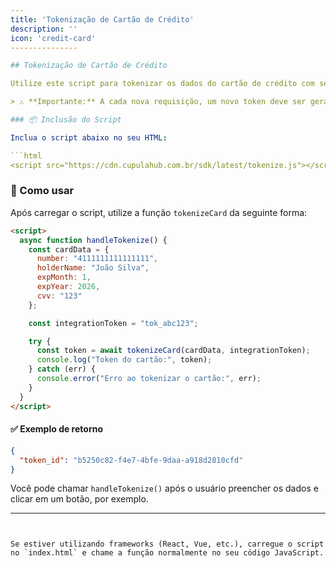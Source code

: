 ```yaml
---
title: 'Tokenização de Cartão de Crédito'
description: ''
icon: 'credit-card'
---------------

## Tokenização de Cartão de Crédito

Utilize este script para tokenizar os dados do cartão de crédito com segurança, antes de enviá-los para seu backend ou para a API da Fyntra.

> ⚠️ **Importante:** A cada nova requisição, um novo token deve ser gerado com os dados atualizados do cartão de crédito. Tokens não devem ser reutilizados.

### 📦 Inclusão do Script

Inclua o script abaixo no seu HTML:

```html
<script src="https://cdn.cupulahub.com.br/sdk/latest/tokenize.js"></script>
```

### 🧠 Como usar

Após carregar o script, utilize a função `tokenizeCard` da seguinte forma:

```html
<script>
  async function handleTokenize() {
    const cardData = {
      number: "4111111111111111",
      holderName: "João Silva",
      expMonth: 1,
      expYear: 2026,
      cvv: "123"
    };

    const integrationToken = "tok_abc123";

    try {
      const token = await tokenizeCard(cardData, integrationToken);
      console.log("Token do cartão:", token);
    } catch (err) {
      console.error("Erro ao tokenizar o cartão:", err);
    }
  }
</script>
```

#### ✅ Exemplo de retorno

```json
{
  "token_id": "b5250c82-f4e7-4bfe-9daa-a918d2810cfd"
}
```

Você pode chamar `handleTokenize()` após o usuário preencher os dados e clicar em um botão, por exemplo.

---
```


Se estiver utilizando frameworks (React, Vue, etc.), carregue o script no `index.html` e chame a função normalmente no seu código JavaScript.
